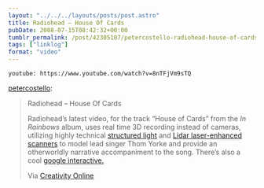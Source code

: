 ```yaml
---
layout: "../../../layouts/posts/post.astro"
title: Radiohead – House Of Cards
pubDate: 2008-07-15T08:42:32+00:00
tumblr_permalink: /post/42305107/petercostello-radiohead-house-of-cards
tags: ["linklog"]
format: "video"
---
```


`youtube: https://www.youtube.com/watch?v=8nTFjVm9sTQ`

[petercostello][1]:

> Radiohead &#8211; House Of Cards
>
> Radiohead’s latest video, for the track “House of Cards” from the _In Rainbows_ album, uses real time 3D recording instead of cameras, utilizing highly technical [structured light][2] and [Lidar laser-enhanced scanners][3] to model lead singer Thom Yorke and provide an otherworldly narrative accompaniment to the song. There’s also a cool [google interactive.][4]
>
> Via [Creativity Online][5]

[1]: http://petercostello.tumblr.com/post/42304670/radiohead-house-of-cards-radioheads-latest
[2]: http://en.wikipedia.org/wiki/3D_scanner#Structured_light
[3]: http://en.wikipedia.org/wiki/Lidar
[4]: http://code.google.com/creative/radiohead/viewer.html
[5]: http://creativity-online.com/?action=news:article&newsId=129514&sectionId=behind_the_work
